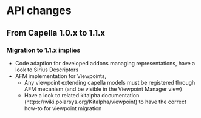= API changes =

== From Capella 1.0.x to 1.1.x ==

=== Migration to 1.1.x implies ===

* Code adaption for developed addons managing representations, have a look to Sirius Descriptors
* AFM implementation for Viewpoints,
** Any viewpoint extending capella models must be registered through AFM mecanism (and be visible in the Viewpoint Manager view)
** Have a look to related kitalpha documentation (https://wiki.polarsys.org/Kitalpha/viewpoint) to have the correct how-to for viewpoint migration
